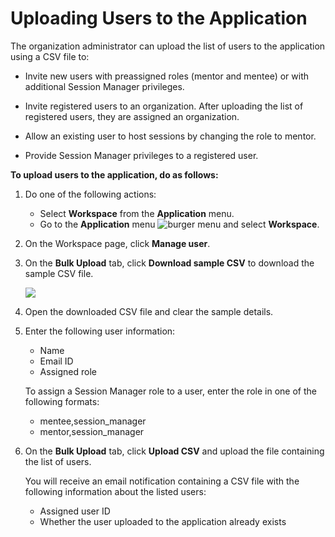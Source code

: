 
# Uploading Users to the Application

The organization administrator can upload the list of users to the application using a CSV file to:

* Invite new users with preassigned roles (mentor and mentee) or with additional Session Manager privileges.

* Invite registered users to an organization. After uploading the list of registered users, they are assigned an organization.

* Allow an existing user to host sessions by changing the role to mentor.

* Provide Session Manager privileges to a registered user.

**To upload users to the application, do as follows:**

1. Do one of the following actions:
    * Select **Workspace** from the **Application** menu.
    * Go to the **Application** menu ![burger menu](media/burgermenu-icon.png) and select **Workspace**.

2. On the Workspace page, click **Manage user**.

3. On the **Bulk Upload** tab, click **Download sample CSV** to download the sample CSV file.

    ![](media/orgadmin-bulkupload.png)

4. Open the downloaded CSV file and clear the sample details.

5. Enter the following user information:

    * Name
    * Email ID
    * Assigned role

    <Admonition type="note">
    <p>To assign a Session Manager role to a user, enter the role in one of the following formats:</p>
    <ul>
    <li>mentee,session_manager</li>
    <li>mentor,session_manager</li>
    </ul>
    </Admonition>
 
6. On the **Bulk Upload** tab, click **Upload CSV** and upload the file containing the list of users.

    <Admonition type="tip">
    <p>You will receive an email notification containing a CSV file with the following information about the listed users:</p>
    <ul>
    <li>Assigned user ID</li>
    <li>Whether the user uploaded to the application already exists</li>
    </ul>
    </Admonition>